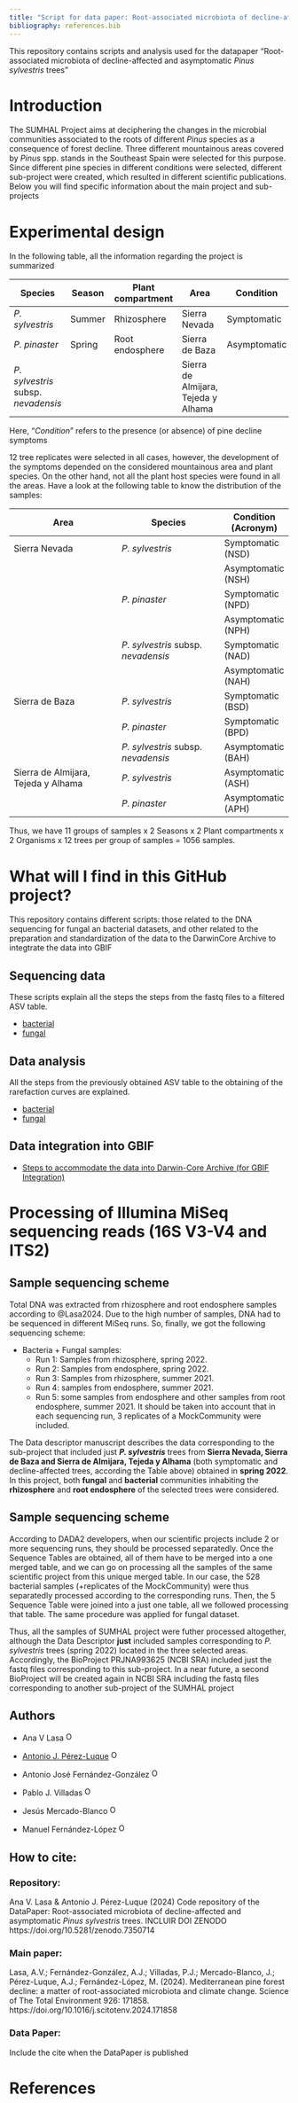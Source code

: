 ```yaml
---
title: "Script for data paper: Root-associated microbiota of decline-affected and asymptomatic *Pinus sylvestris* trees"
bibliography: references.bib
---
```


This repository contains scripts and analysis used for the datapaper "Root-associated microbiota of decline-affected and asymptomatic *Pinus sylvestris* trees" 

# Introduction  

The SUMHAL Project aims at deciphering the changes in the microbial communities associated to the roots of different *Pinus* species as a consequence of forest decline. Three different mountainous areas covered by *Pinus* spp. stands in the Southeast Spain were selected for this purpose.
Since different pine species in different conditions were selected, different sub-project were created, which resulted in different scientific publications. Below you will find specific information about the main project and sub-projects

# Experimental design

In the following table, all the information regarding the project is summarized 

| Species                             | Season | Plant compartment | Area                                         | Condition    | Organism |
|-------------------------------------|--------|-------------------|----------------------------------------------|--------------|----------|
| *P. sylvestris*                     | Summer | Rhizosphere       | Sierra Nevada                                | Symptomatic  | Bacteria |
| *P. pinaster*                       | Spring | Root endosphere   | Sierra de Baza                               | Asymptomatic | Fungi    |
| *P. sylvestris* subsp. *nevadensis* |        |                   | Sierra de Almijara, Tejeda y Alhama          |              |          |


Here, "*Condition*" refers to the presence (or absence) of pine decline symptoms

12 tree replicates were selected in all cases, however, the development of the symptoms depended on the considered mountainous area and plant species. On the other hand, not all the plant host species were found in all the areas. Have a look at the following table to know the distribution of the samples:

| Area                                  | Species                             | Condition (Acronym)    |
|---------------------------------------|-------------------------------------|------------------------|
| Sierra Nevada                         | *P. sylvestris*                     | Symptomatic (NSD)      |
|                                       |                                     | Asymptomatic (NSH)     |
|                                       | *P. pinaster*                       | Symptomatic (NPD)      |
|                                       |                                     | Asymptomatic (NPH)     |
|                                       | *P. sylvestris* subsp. *nevadensis* | Symptomatic (NAD)      |
|                                       |                                     | Asymptomatic (NAH)     |
| Sierra de Baza                        | *P. sylvestris*                     | Symptomatic (BSD)      |
|                                       | *P. pinaster*                       | Symptomatic (BPD)      |
|                                       | *P. sylvestris* subsp. *nevadensis* | Asymptomatic (BAH)     |
| Sierra de Almijara, Tejeda y Alhama   | *P. sylvestris*                     | Asymptomatic (ASH)     |
|                                       | *P. pinaster*                       | Asymptomatic (APH)     |


Thus, we have 11 groups of samples x 2 Seasons x 2 Plant compartments x 2 Organisms x 12 trees per group of samples = 1056 samples.

# What will I find in this GitHub project?

This repository contains different scripts: those related to the DNA sequencing for fungal an bacterial datasets, and other related to the preparation and standardization of the data to the DarwinCore Archive to integtrate the data into GBIF

## Sequencing data
These scripts explain all the steps the steps from the fastq files to a filtered ASV table.

- [bacterial](sequencing_reads_processing_16S.qmd)
- [fungal](sequencing_reads_processing_ITS2.qmd)

## Data analysis 
All the steps from the previously obtained ASV table to the obtaining of the rarefaction curves are explained.

- [bacterial](analysis_16S.qmd)
- [fungal](analysis_ITS2.qmd)

## Data integration into GBIF
- [Steps to accommodate the data into Darwin-Core Archive (for GBIF Integration)]()

# Processing of Illumina MiSeq sequencing reads (16S V3-V4 and ITS2)
## Sample sequencing scheme
Total DNA was extracted from rhizosphere and root endosphere samples according to @Lasa2024. Due to the high number of samples, DNA had to be sequenced in different MiSeq runs. So, finally, we got the following sequencing scheme:

 - Bacteria + Fungal samples:
	 - Run 1: Samples from rhizosphere, spring 2022.
	 - Run 2: Samples from endosphere, spring 2022.
	 - Run 3: Samples from rhizosphere, summer 2021.
	 - Run 4: samples from endosphere, summer 2021.
	 - Run 5: some samples from endosphere and other samples from root endosphere, summer 2021.
It should be taken into account that in each sequencing run, 3 replicates of a MockCommunity were included.

The Data descriptor manuscript describes the data corresponding to the sub-project that included just ***P. sylvestris*** trees from **Sierra Nevada, Sierra de Baza and Sierra de Almijara, Tejeda y Alhama** (both symptomatic and decline-affected trees, according the Table above) obtained in **spring 2022**. In this project, both **fungal** and **bacterial** communities inhabiting the **rhizosphere** and **root endosphere** of the selected trees were considered.

## Sample sequencing scheme
According to DADA2 developers, when our scientific projects include 2 or more sequencing runs, they should be processed separatedly. Once the Sequence Tables are obtained, all of them have to be merged into a one merged table, and we can go on processing all the samples of the same scientific project from this unique merged table.
In our case, the 528 bacterial samples (+replicates of the MockCommunity) were thus separatedly processed according to the corresponding runs. Then, the 5 Sequence Table were joined into a just one table, all we followed processing that table. The same procedure was applied for fungal dataset.

Thus, all the samples of SUMHAL project were futher processed altogether, although the Data Descriptor **just** included samples corresponding to *P. sylvestris* trees (spring 2022) located in the three selected areas. Accordingly, the BioProject PRJNA993625 (NCBI SRA) included just the fastq files corresponding to this sub-project. In a near future, a second BioProject will be created again in NCBI SRA including the fastq files corresponding to another sub-project of the SUMHAL project


## Authors
- Ana V Lasa  <a href="https://orcid.org/0000-0003-3783-7157" target="orcid.widget">
<img alt="ORCID logo" src="https://info.orcid.org/wp-content/uploads/2019/11/orcid_16x16.png" width="16" height="16" /></a>

- [Antonio J. Pérez-Luque](https://github.com/ajpelu) <a href="https://orcid.org/0000-0002-1747-0469" target="orcid.widget">
<img alt="ORCID logo" src="https://info.orcid.org/wp-content/uploads/2019/11/orcid_16x16.png" width="16" height="16" /></a>

- Antonio José Fernández-González <a href="https://orcid.org/0000-0002-1938-5436" target="orcid.widget">
<img alt="ORCID logo" src="https://info.orcid.org/wp-content/uploads/2019/11/orcid_16x16.png" width="16" height="16" /></a>

- Pablo J. Villadas <a href="https://orcid.org/0000-0001-8662-8883" target="orcid.widget">
<img alt="ORCID logo" src="https://info.orcid.org/wp-content/uploads/2019/11/orcid_16x16.png" width="16" height="16" /></a>

- Jesús Mercado-Blanco <a href="https://orcid.org/0000-0003-1895-5895" target="orcid.widget">
<img alt="ORCID logo" src="https://info.orcid.org/wp-content/uploads/2019/11/orcid_16x16.png" width="16" height="16" /></a>

- Manuel Fernández-López <a href="https://orcid.org/0000-0003-2366-6908" target="orcid.widget">
<img alt="ORCID logo" src="https://info.orcid.org/wp-content/uploads/2019/11/orcid_16x16.png" width="16" height="16" /></a>

## How to cite: 

### Repository: 
Ana V. Lasa & Antonio J. Pérez-Luque (2024) Code repository of the DataPaper: Root-associated microbiota of decline-affected and asymptomatic *Pinus sylvestris* trees. INCLUIR DOI ZENODO https://doi.org/10.5281/zenodo.7350714

### Main paper: 
Lasa, A.V.; Fernández-González, A.J.; Villadas, P.J.; Mercado-Blanco, J.; Pérez-Luque, A.J.; Fernández-López, M. (2024). Mediterranean pine forest decline: a matter of root-associated microbiota and climate change. Science of The Total Environment 926: 171858. https://doi.org/10.1016/j.scitotenv.2024.171858 

### Data Paper: 
Include the cite when the DataPaper is published 

# References 
